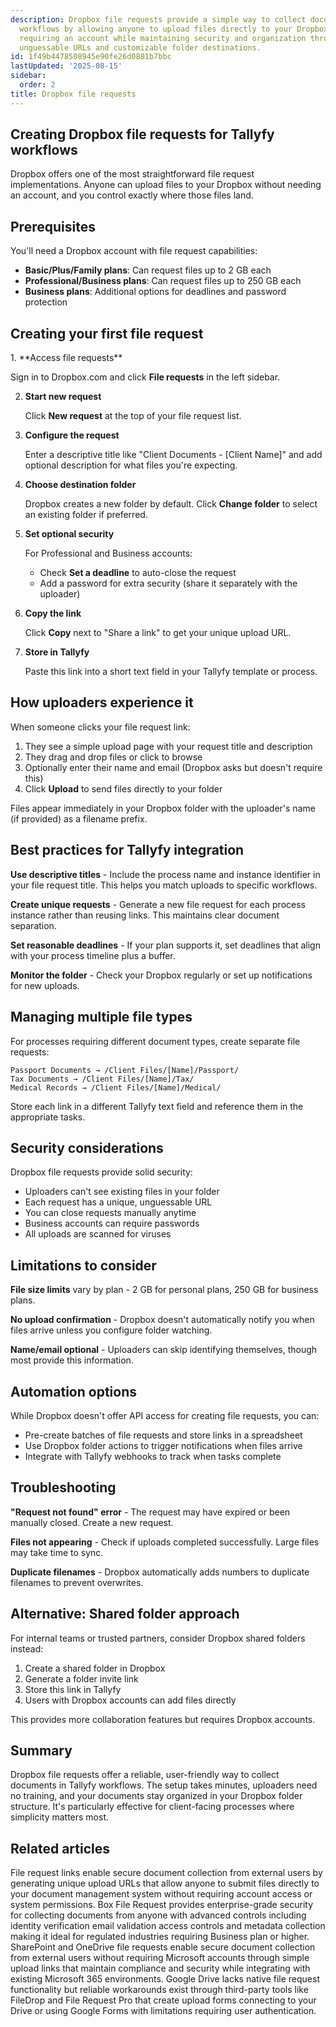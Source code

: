 ```yaml
---
description: Dropbox file requests provide a simple way to collect documents for Tallyfy
  workflows by allowing anyone to upload files directly to your Dropbox folder without
  requiring an account while maintaining security and organization through unique
  unguessable URLs and customizable folder destinations.
id: 1f49b4478508945e90fe26d0881b7bbc
lastUpdated: '2025-08-15'
sidebar:
  order: 2
title: Dropbox file requests
---
```



## Creating Dropbox file requests for Tallyfy workflows

Dropbox offers one of the most straightforward file request implementations. Anyone can upload files to your Dropbox without needing an account, and you control exactly where those files land.

## Prerequisites

You'll need a Dropbox account with file request capabilities:
- **Basic/Plus/Family plans**: Can request files up to 2 GB each
- **Professional/Business plans**: Can request files up to 250 GB each
- **Business plans**: Additional options for deadlines and password protection

## Creating your first file request

<Steps>
1. **Access file requests**
   
   Sign in to Dropbox.com and click **File requests** in the left sidebar.

2. **Start new request**
   
   Click **New request** at the top of your file request list.

3. **Configure the request**
   
   Enter a descriptive title like "Client Documents - [Client Name]" and add optional description for what files you're expecting.

4. **Choose destination folder**
   
   Dropbox creates a new folder by default. Click **Change folder** to select an existing folder if preferred.

5. **Set optional security**
   
   For Professional and Business accounts:
   - Check **Set a deadline** to auto-close the request
   - Add a password for extra security (share it separately with the uploader)

6. **Copy the link**
   
   Click **Copy** next to "Share a link" to get your unique upload URL.

7. **Store in Tallyfy**
   
   Paste this link into a short text field in your Tallyfy template or process.
</Steps>

## How uploaders experience it

When someone clicks your file request link:

1. They see a simple upload page with your request title and description
2. They drag and drop files or click to browse
3. Optionally enter their name and email (Dropbox asks but doesn't require this)
4. Click **Upload** to send files directly to your folder

Files appear immediately in your Dropbox folder with the uploader's name (if provided) as a filename prefix.

## Best practices for Tallyfy integration

**Use descriptive titles** - Include the process name and instance identifier in your file request title. This helps you match uploads to specific workflows.

**Create unique requests** - Generate a new file request for each process instance rather than reusing links. This maintains clear document separation.

**Set reasonable deadlines** - If your plan supports it, set deadlines that align with your process timeline plus a buffer.

**Monitor the folder** - Check your Dropbox regularly or set up notifications for new uploads.

## Managing multiple file types

For processes requiring different document types, create separate file requests:

```
Passport Documents → /Client Files/[Name]/Passport/
Tax Documents → /Client Files/[Name]/Tax/
Medical Records → /Client Files/[Name]/Medical/
```

Store each link in a different Tallyfy text field and reference them in the appropriate tasks.

## Security considerations

Dropbox file requests provide solid security:

- Uploaders can't see existing files in your folder
- Each request has a unique, unguessable URL
- You can close requests manually anytime
- Business accounts can require passwords
- All uploads are scanned for viruses

## Limitations to consider

**File size limits** vary by plan - 2 GB for personal plans, 250 GB for business plans.

**No upload confirmation** - Dropbox doesn't automatically notify you when files arrive unless you configure folder watching.

**Name/email optional** - Uploaders can skip identifying themselves, though most provide this information.

## Automation options

While Dropbox doesn't offer API access for creating file requests, you can:

- Pre-create batches of file requests and store links in a spreadsheet
- Use Dropbox folder actions to trigger notifications when files arrive
- Integrate with Tallyfy webhooks to track when tasks complete

## Troubleshooting

**"Request not found" error** - The request may have expired or been manually closed. Create a new request.

**Files not appearing** - Check if uploads completed successfully. Large files may take time to sync.

**Duplicate filenames** - Dropbox automatically adds numbers to duplicate filenames to prevent overwrites.

## Alternative: Shared folder approach

For internal teams or trusted partners, consider Dropbox shared folders instead:

1. Create a shared folder in Dropbox
2. Generate a folder invite link
3. Store this link in Tallyfy
4. Users with Dropbox accounts can add files directly

This provides more collaboration features but requires Dropbox accounts.

## Summary

Dropbox file requests offer a reliable, user-friendly way to collect documents in Tallyfy workflows. The setup takes minutes, uploaders need no training, and your documents stay organized in your Dropbox folder structure. It's particularly effective for client-facing processes where simplicity matters most.

## Related articles
<CardGrid>
<LinkTitleCard header="<b>Document Management > File request links</b>" href="/products/pro/integrations/document-management/file-request-links/" > File request links enable secure document collection from external users by generating unique upload URLs that allow anyone to submit files directly to your document management system without requiring account access or system permissions. </LinkTitleCard>
<LinkTitleCard header="<b>File Request Links > Box file requests</b>" href="/products/pro/integrations/document-management/file-request-links/box/" > Box File Request provides enterprise-grade security for collecting documents from anyone with advanced controls including identity verification email validation access controls and metadata collection making it ideal for regulated industries requiring Business plan or higher. </LinkTitleCard>
<LinkTitleCard header="<b>File Request Links > SharePoint file requests</b>" href="/products/pro/integrations/document-management/file-request-links/sharepoint/" > SharePoint and OneDrive file requests enable secure document collection from external users without requiring Microsoft accounts through simple upload links that maintain compliance and security while integrating with existing Microsoft 365 environments. </LinkTitleCard>
<LinkTitleCard header="<b>File Request Links > Google Drive file requests</b>" href="/products/pro/integrations/document-management/file-request-links/google-drive/" > Google Drive lacks native file request functionality but reliable workarounds exist through third-party tools like FileDrop and File Request Pro that create upload forms connecting to your Drive or using Google Forms with limitations requiring user authentication. </LinkTitleCard>
</CardGrid>